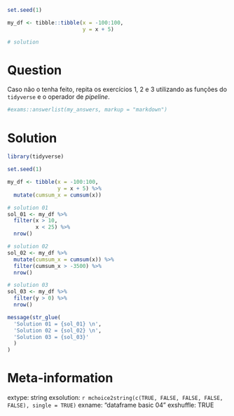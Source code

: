```r
set.seed(1)

my_df <- tibble::tibble(x = -100:100, 
                        y = x + 5)

# solution

```

Question
========

Caso não o tenha feito, repita os exercícios 1, 2 e 3 utilizando as funções do `tidyverse` e o operador de _pipeline_.

```r
#exams::answerlist(my_answers, markup = "markdown")
```

Solution
================

```r
library(tidyverse)

set.seed(1)

my_df <- tibble(x = -100:100,
                y = x + 5) %>%
  mutate(cumsum_x = cumsum(x))

# solution 01
sol_01 <- my_df %>%
  filter(x > 10, 
         x < 25) %>%
  nrow()

# solution 02
sol_02 <- my_df %>%
  mutate(cumsum_x = cumsum(x)) %>%
  filter(cumsum_x > -3500) %>%
  nrow()

# solution 03
sol_03 <- my_df %>%
  filter(y > 0) %>%
  nrow()

message(str_glue(
  'Solution 01 = {sol_01} \n',
  'Solution 02 = {sol_02} \n',
  'Solution 03 = {sol_03}'
  )
)
```


Meta-information
================
extype: string
exsolution: `r mchoice2string(c(TRUE, FALSE, FALSE, FALSE, FALSE), single = TRUE)`
exname: "dataframe basic 04"
exshuffle: TRUE

